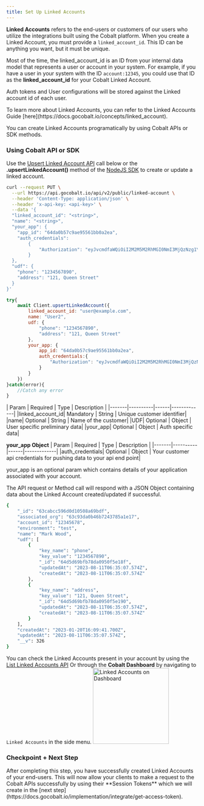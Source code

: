 ```yaml
---
title: Set Up Linked Accounts
---
```

**Linked Accounts** refers to the end-users or customers of our users who utilize the integrations built using the Cobalt platform. When you create a Linked Account, you must provide a `linked_account_id`. This ID can be anything you want, but it must be unique.

Most of the time, the linked_account_id is an ID from your internal data model that represents a user or account in your system. For example, if you have a user in your system with the ID `account:12345`, you could use that ID as the **linked_account_id** for your Cobalt Linked Account.

Auth tokens and User configurations will be stored against the Linked account id of each user.

<Info> 
To learn more about Linked Accounts, you can refer to the Linked Accounts Guide [here](https://docs.gocobalt.io/concepts/linked_account).
</Info>

You can create Linked Accounts programatically by using Cobalt APIs or SDK methods.

### Using Cobalt API or SDK
Use the [Upsert Linked Account API](https://docs.gocobalt.io/api-reference/customer/upsert-a-linked-account) call below or the **.upsertLinkedAccount()** method of the [NodeJS SDK](https://docs.gocobalt.io/sdks/server-side-sdks/nodejs-sdk) to create or update a linked account.
<CodeGroup>
```bash cURL
curl --request PUT \
  --url https://api.gocobalt.io/api/v2/public/linked-account \
  --header 'Content-Type: application/json' \
  --header 'x-api-key: <api-key>' \
  --data '{
  "linked_account_id": "<string>",
  "name": "<string>",
  "your_app": {
    "app_id": "64da0b57c9ae95561bb0a2ea",
    "auth_credentials":
        {
            "Authorization": "eyJvcmdfaWQiOiI2M2M5M2RhMGI0NmI3MjQzNzg1YTFlMTciLCJsaW5rZWRfYWNjb3VudF9pZCI6IjEyMzQ1Njc4IiwiZW52aXJvbm1lbnQiOiJ0ZXN0IiwiaWF0IjoxNjg2NjQzMDg5LCJleHAiOjE2ODY5MDIyODl9"
        }
  },
  "udf": {
    "phone": "1234567890",
    "address": "121, Queen Street"
  }
}'
```
```JavaScript NodeJS SDK
try{
    await Client.upsertLinkedAccount({
        linked_account_id: "user@example.com",
        name: "User2",
        udf: {
            "phone": "1234567890",
            "address": "121, Queen Street"
        },
        your_app: {
            app_id: "64da0b57c9ae95561bb0a2ea",
            auth_credentials:{
                "Authorization": "eyJvcmdfaWQiOiI2M2M5M2RhMGI0NmI3MjQzNzg1YTFlMTciLCJsaW5rZWRfYWNjb3VudF9pZCI6IjEyMzQ1Njc4IiwiZW52aXJvbm1lbnQiOiJ0ZXN0IiwiaWF0IjoxNjg2NjQzMDg5LCJleHAiOjE2ODY5MDIyODl9"
            }
        }
    })
}catch(error){
    //Catch any error
}
```
</CodeGroup>
| Param | Required | Type | Description |
|-------|----------|------|-------------|
|linked_account_id| Mandatory | String | Unique customer identifier|
|name| Optional | String | Name of the customer|
|UDF| Optional | Object | User specific preliminary data|
|your_app| Optional | Object | Auth specific data|

**your_app Object**
| Param | Required | Type | Description |
|-------|----------|------|-------------|
|auth_credentials| Optional | Object | Your customer api credentials for pushing data to your api end point|

<Info>
your_app is an optional param which contains details of your application associated with your account. 
</Info>

The API request or Method call will respond with a JSON Object containing data about the Linked Account created/updated if successful.
``` bash Response
{
    "_id": "63cabcc596d0d10508a69bdf",
    "associated_org": "63c93da0b46b7243785a1e17",
    "account_id": "12345678",
    "environment": "test",
    "name": "Mark Wood",
    "udf": [
        {
            "key_name": "phone",
            "key_value": "1234567890",
            "_id": "64d5d69bfb78da0950f5e18f",
            "updatedAt": "2023-08-11T06:35:07.574Z",
            "createdAt": "2023-08-11T06:35:07.574Z"
        },
        {
            "key_name": "address",
            "key_value": "121, Queen Street",
            "_id": "64d5d69bfb78da0950f5e190",
            "updatedAt": "2023-08-11T06:35:07.574Z",
            "createdAt": "2023-08-11T06:35:07.574Z"
        }
    ],
    "createdAt": "2023-01-20T16:09:41.700Z",
    "updatedAt": "2023-08-11T06:35:07.574Z",
    "__v": 326
}
```

You can check the Linked Accounts present in your account by using the [List Linked Accounts API](https://docs.gocobalt.io/api-reference/customer/list-linked-accounts) Or through the **Cobalt Dashboard** by navigating to `Linked Accounts` in the side menu.
<img height="200" src="/images/implementation/la.png" alt="Linked Accounts on Dashboard"/>

### Checkpoint + Next Step 

<Check>
After completing this step, you have successfully created Linked Accounts of your end-users. This will now allow your clients to make a request to the Cobalt APIs successfully by using their **Session Tokens** which we will create in the [next step](https://docs.gocobalt.io/implementation/integrate/get-access-token).
</Check>